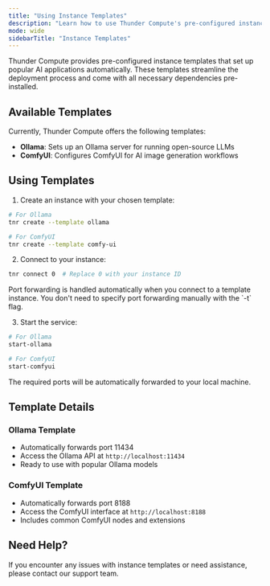 ```yaml
---
title: "Using Instance Templates"
description: "Learn how to use Thunder Compute's pre-configured instance templates for popular AI applications"
mode: wide
sidebarTitle: "Instance Templates"
---
```


Thunder Compute provides pre-configured instance templates that set up popular AI applications automatically. These templates streamline the deployment process and come with all necessary dependencies pre-installed.

## Available Templates

Currently, Thunder Compute offers the following templates:

- **Ollama**: Sets up an Ollama server for running open-source LLMs
- **ComfyUI**: Configures ComfyUI for AI image generation workflows

## Using Templates

1. Create an instance with your chosen template:

```bash
# For Ollama
tnr create --template ollama

# For ComfyUI
tnr create --template comfy-ui
```

2. Connect to your instance:

```bash
tnr connect 0  # Replace 0 with your instance ID
```

<Note>
  Port forwarding is handled automatically when you connect to a template
  instance. You don't need to specify port forwarding manually with the `-t`
  flag.
</Note>

3. Start the service:

```bash
# For Ollama
start-ollama

# For ComfyUI
start-comfyui
```

The required ports will be automatically forwarded to your local machine.

## Template Details

### Ollama Template

- Automatically forwards port 11434
- Access the Ollama API at `http://localhost:11434`
- Ready to use with popular Ollama models

### ComfyUI Template

- Automatically forwards port 8188
- Access the ComfyUI interface at `http://localhost:8188`
- Includes common ComfyUI nodes and extensions

## Need Help?

If you encounter any issues with instance templates or need assistance, please contact our support team.
